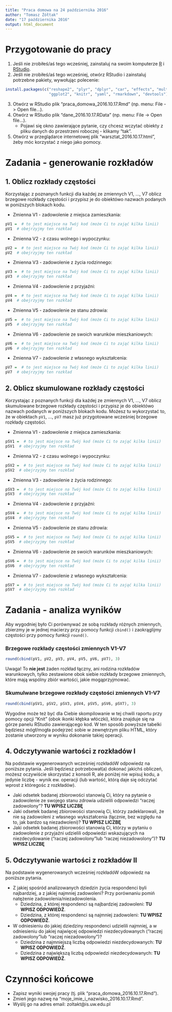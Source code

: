 ```yaml
---
title: "Praca domowa na 24 października 2016"
author: "Tomasz Żółtak"
date: "17 października 2016"
output: html_document
---
```


# Przygotowanie do pracy

  1. Jeśli nie zrobiłeś/aś tego wcześniej, zainstaluj na swoim komputerze [R](https://cran.r-project.org) i [RStudio](https://www.rstudio.com/products/rstudio/download3).
  2. Jeśli nie zrobiłeś/aś tego wcześniej, otwórz RStudio i zainstaluj potrzebne pakiety, wywołując polecenie:

```r
install.packages(c("reshape2", "plyr", "dplyr", "car", "effects", "multcomp",
                   "ggplot2", "knitr", "yaml", "rmarkdown", "devtools"))
```

  3. Otwórz w RStudio plik "praca_domowa_2016.10.17.Rmd" (np. menu: File -> Open file...).
  4. Otwórz w RStudio plik "dane_2016.10.17.RData" (np. menu: File -> Open file...).
     * Pojawi się okno zawierające pytanie, czy chcesz wczytać obiekty z pliku danych do przestrzeni roboczej - klikamy "tak".
  5. Otwórz w przeglądarce internetowej plik "warsztat_2016.10.17.html", żeby móc korzystać z niego jako pomocy.

# Zadania - generowanie rozkładów

## 1. Oblicz rozkłady częstości

Korzystając z poznanych funkcji dla każdej ze zmiennych V1, ..., V7 oblicz brzegowe rozkłady częstości i przypisz je do obiektówo nazwach podanych w poniższych blokach kodu.

  * Zmienna V1 - zadowolenie z miejsca zamieszkania:

```r
pV1 =  # to jest miejsce na Twój kod (może Ci to zająć kilka linii)
pV1  # obejrzyjmy ten rozkład
```

  * Zmienna V2 - z czasu wolnego i wypoczynku:

```r
pV2 =  # to jest miejsce na Twój kod (może Ci to zająć kilka linii)
pV2  # obejrzyjmy ten rozkład
```
  * Zmienna V3 - zadowolenie z życia rodzinnego:

```r
pV3 =  # to jest miejsce na Twój kod (może Ci to zająć kilka linii)
pV3  # obejrzyjmy ten rozkład
```
  * Zmienna V4 - zadowolenie z przyjaźni:

```r
pV4 =  # to jest miejsce na Twój kod (może Ci to zająć kilka linii)
pV4  # obejrzyjmy ten rozkład
```
  * Zmienna V5 - zadowolenie ze stanu zdrowia:

```r
pV5 =  # to jest miejsce na Twój kod (może Ci to zająć kilka linii)
pV5  # obejrzyjmy ten rozkład
```
  * Zmienna V6 - zadowolenie ze swoich warunków mieszkaniowych:

```r
pV6 =  # to jest miejsce na Twój kod (może Ci to zająć kilka linii)
pV6  # obejrzyjmy ten rozkład
```
  * Zmienna V7 - zadowolenie z własnego wykształcenia:

```r
pV7 =  # to jest miejsce na Twój kod (może Ci to zająć kilka linii)
pV7  # obejrzyjmy ten rozkład
```

## 2. Oblicz skumulowane rozkłady częstości

Korzystając z poznanych funkcji dla każdej ze zmiennych V1, ..., V7 oblicz skumulowane brzegowe rozkłady częstości i przypisz je do obiektówo nazwach podanych w poniższych blokach kodu. Możesz tu wykorzystać to, że w obiektach `pV1`, ..., `pV7` masz już przygotowane wcześniej brzegowe rozkłady częstości.

  * Zmienna V1 - zadowolenie z miejsca zamieszkania:

```r
pSV1 =  # to jest miejsce na Twój kod (może Ci to zająć kilka linii)
pSV1  # obejrzyjmy ten rozkład
```

  * Zmienna V2 - z czasu wolnego i wypoczynku:

```r
pSV2 =  # to jest miejsce na Twój kod (może Ci to zająć kilka linii)
pSV2  # obejrzyjmy ten rozkład
```
  * Zmienna V3 - zadowolenie z życia rodzinnego:

```r
pSV3 =  # to jest miejsce na Twój kod (może Ci to zająć kilka linii)
pSV3  # obejrzyjmy ten rozkład
```
  * Zmienna V4 - zadowolenie z przyjaźni:

```r
pSV4 =  # to jest miejsce na Twój kod (może Ci to zająć kilka linii)
pSV4  # obejrzyjmy ten rozkład
```
  * Zmienna V5 - zadowolenie ze stanu zdrowia:

```r
pSV5 =  # to jest miejsce na Twój kod (może Ci to zająć kilka linii)
pSV5  # obejrzyjmy ten rozkład
```
  * Zmienna V6 - zadowolenie ze swoich warunków mieszkaniowych:

```r
pSV6 =  # to jest miejsce na Twój kod (może Ci to zająć kilka linii)
pSV6  # obejrzyjmy ten rozkład
```
  * Zmienna V7 - zadowolenie z własnego wykształcenia:

```r
pSV7 =  # to jest miejsce na Twój kod (może Ci to zająć kilka linii)
pSV7  # obejrzyjmy ten rozkład
```

# Zadania - analiza wyników

Aby wygodniej było Ci porównywać ze sobą rozkłady różnych zmiennych, zbierzmy je w jednej macierzy przy pomocy funkcji `cbind()` i zaokrąglijmy częstości przy pomocy funkcji `round()`.

### Brzegowe rozkłady częstości zmiennych V1-V7

```r
round(cbind(pV1, pV2, pV3, pV4, pV5, pV6, pV7), 3)
```

Uwaga! To **nie jest** żaden rozkład łączny, ani rodzina rozkładów warunkowych, tylko zestawione obok siebie rozkłady brzegowe zmiennych, które mają wspólny zbiór wartości, jakie mogąprzyjmować.

### Skumulwane brzegowe rozkłady częstości zmiennych V1-V7

```r
round(cbind(pSV1, pSV2, pSV3, pSV4, pSV5, pSV6, pSV7), 3)
```

Wygodne może też być dla Ciebie skompilowanie w tej chwili raportu przy pomocy opcji "Knit" (obok ikonki kłębka włóczki), która znajduje się na górze panelu RStudio zawierającego kod. W ten sposób powyższe tabelki będziesz mógł/mogła podejrzeć sobie w zewnętrzym pliku HTML, który zostanie utworzony w wyniku dokonanie takiej operacji.

## 4. Odczytywanie wartości z rozkładów I

Na podstawie wygenerowanych wcześniej rozkładóW odpowiedz na poniższe pytania. Jeśli będziesz potrzebował(a) dokonać jakichś obliczeń, możesz oczywiście skorzystać z konsoli R, ale poniżej nie wpisuj kodu, a jedynie liczbę - wynik ew. operacji (lub wartość, którą daje się odczytać wprost z któregośc z rozkładów).

  - Jaki odsetek badanej zbiorowości stanowią Ci, który na pytanie o zadowolenie ze swojego stanu zdrowia udzielili odpowiedzi "raczej zadowolony"? **TU WPISZ LICZBĘ**
  - Jaki odsetek badanej zbiorowości stanowią Ci, którzy zadeklarowali, że nie są zadowoleni z własnego wykształcenia (łącznie, bez względu na to, jak bardzo są niezadwoleni)? **TU WPISZ LICZBĘ**
  - Jaki odsetek badanej zbiorowości stanowią Ci, którzy w pytaniu o zadowolenie z przyjaźni udzielili odpowiedzi wskazujących na niezdecydowanie ("raczej zadowolony"lub "raczej niezadowolony")? **TU WPISZ LICZBĘ**

## 5. Odczytywanie wartości z rozkładów II

Na podstawie wygenerowanych wcześniej rozkładóW odpowiedz na poniższe pytania.

  - Z jakiej spośród analizowanych dziedzin życia respondenci byli najbardziej, a z jakiej najmniej zadowoleni? Przy porównaniu pomiń natężenie zadowolenia/niezadowolenia.
    - Dziedzina, z której respondenci są najbardziej zadowoleni: **TU WPISZ ODPOWIEDŹ**.
    - Dziedzina, z której respondenci są najmniej zadowoleni: **TU WPISZ ODPOWIEDŹ**.
  - W odniesieniu do jakiej dziedziny respondenci udzielili najmniej, a w odniesieniu do jakiej najwięcej odpowiedzi niezdecydowanych ("raczej zadowolony"lub "raczej niezadowolony")?
    - Dziedzina z najmniejszą liczbą odpowiedzi niezdecydowanych: **TU WPISZ ODPOWIEDŹ**.
    - Dziedzina z największą liczbą odpowiedzi niezdecydowanych: **TU WPISZ ODPOWIEDŹ**.

# Czynności końcowe

  - Zapisz wyniki swojej pracy (tj. plik "praca_domowa_2016.10.17.Rmd").
  - Zmień jego nazwę na "moje_imie_i_nazwisko_2016.10.17.Rmd".
  - Wyślij go na adres email: zoltakt@is.uw.edu.pl
